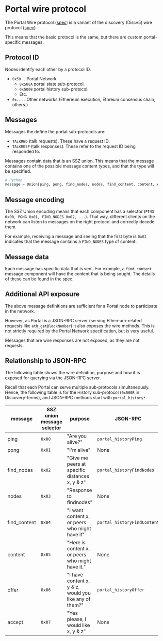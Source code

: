 # Portal wire protocol

The Portal Wire protocol ([spec](https://github.com/ethereum/portal-network-specs/blob/master/portal-wire-protocol.md)) is a variant of the discovery (Discv5) wire protocol ([spec](https://github.com/ethereum/devp2p/blob/master/discv5/discv5-wire.md)).

This means that the basic protocol is the same, but there are custom portal-specific messages.


## Protocol ID
Nodes identify each other by a protocol ID.

- `0x50..` Portal Network
    -  `0x500A` portal state sub-protocol.
    -  `0x500B` portal history sub-protocol.
    - Etc.
- `0x....` Other networks (Ethereum execution, Ethreum consensus chain, others.)

## Messages
Messages the define the portal sub-protocols are:
- `TALKREQ` (talk requests). These have a request ID.
- `TALKRESP` (talk responses). These refer to the request ID being responded to.

Messages contain data that is an SSZ union. This means that the message contains
one of the possible message content types, and that the type will be specified.
```py
# Python
message = Union[ping, pong, find_nodes, nodes, find_content, content, offer, accept]
```
## Message encoding

The SSZ Union encoding means that each component has a selector (`PING 0x00, PONG 0x01, FIND_NODES 0x02, ...`).
That way, different clients on the network can listen to messages on the right protocol
and correctly decode them.

For example, receiving a message and seeing that the first byte is `0x02` indicates that the
message contains a `FIND_NODES` type of content.

## Message data

Each message has specific data that is sent. For example, a `find_content` message component will have the content that is being sought. The details of these can be found in the spec.

## Additional API exposure

The above message definitions are sufficient for a Portal node to participate in the network.

However, as Portal is a JSON-RPC server (serving Ethereum-related requests like `eth_getBlockNumber`)
it also exposes the wire methods. This is not strictly required by the Portal Network specification,
but is very useful.

Messages that are wire responses are not exposed, as they are not requests.

## Relationship to JSON-RPC

The following table shows the wire definition, purpose and how it is exposed for querying via
the JSON-RPC server.

Recall that each Portal can serve multiple sub-protocols simultaneously. Hence, the
following table is for the History sub-protocol (`0x500B` in Discovery-terms), and
JSON-RPC methods start with `portal_history*`.

|message|SSZ union message selector|purpose|JSON-RPC|
|-|-|-|-|
|ping|`0x00`|"Are you alive?"|`portal_historyPing`|
|pong|`0x01`|"I'm alive"|None|
|find_nodes|`0x02`|"Give me peers at specific distances x, y & z"|`portal_historyFindNodes`|
|nodes|`0x03`|"Response to findnodes"|None|
|find_content|`0x04`|"I want content x, or peers who might have it"|`portal_historyFindContent`|
|content|`0x05`|"Here is content x, or peers who might have it."|None|
|offer|`0x06`|"I have content x, y & z, would you like any of them?"|`portal_historyOffer`|
|accept|`0x07`|"Yes please, I would like x, y & z"|None|
